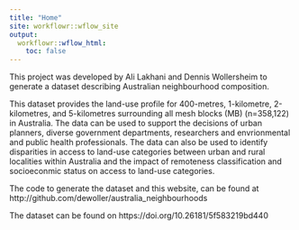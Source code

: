 ```yaml
---
title: "Home"
site: workflowr::wflow_site
output:
  workflowr::wflow_html:
    toc: false
---
```



This project was developed by Ali Lakhani and Dennis Wollersheim to generate a dataset describing Australian neighbourhood composition.


 This dataset provides the land-use profile for 400-metres, 1-kilometre, 2-kilometres, and 5-kilometres surrounding all mesh blocks (MB) (n=358,122) in Australia. The data can be used to support the decisions of urban planners, diverse government departments, researchers and envrionmental and public health professionals. The data can also be used to identify disparities in access to land-use categories between urban and rural localities within Australia and the impact of remoteness classification and socioeconmic status on access to land-use categories.

 The code to generate the dataset and this website, can be found at http://github.com/dewoller/australia_neighbourhoods

 The dataset can be found on https://doi.org/10.26181/5f583219bd440




